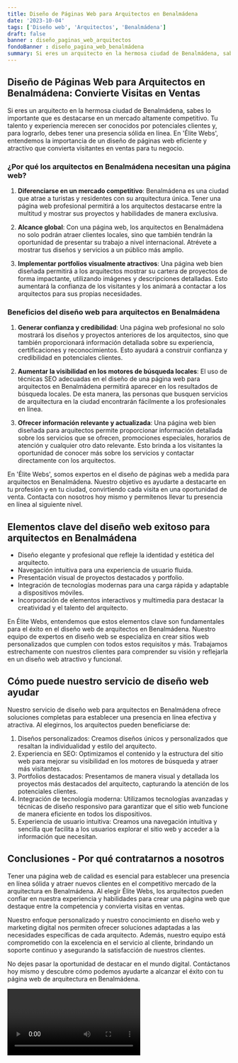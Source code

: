 ```yaml
---
title: Diseño de Páginas Web para Arquitectos en Benalmádena
date: '2023-10-04'
tags: ['Diseño web', 'Arquitectos', 'Benalmádena']
draft: false
banner : diseño_paginas_web_arquitectos
fondoBanner : diseño_pagina_web_benalmádena
summary: Si eres un arquitecto en la hermosa ciudad de Benalmádena, sabes lo importante que es destacarse en un mercado altamente competitivo. Tu talento y experiencia merecen ser conocidos por potenciales clientes y, para lograrlo, debes tener una presencia sólida en línea. En 'Élite Webs', entendemos la importancia de un diseño de páginas web eficiente y atractivo que convierta visitantes en ventas para tu negocio.
---
```


## Diseño de Páginas Web para Arquitectos en Benalmádena: Convierte Visitas en Ventas

Si eres un arquitecto en la hermosa ciudad de Benalmádena, sabes lo importante que es destacarse en un mercado altamente competitivo. Tu talento y experiencia merecen ser conocidos por potenciales clientes y, para lograrlo, debes tener una presencia sólida en línea. En 'Élite Webs', entendemos la importancia de un diseño de páginas web eficiente y atractivo que convierta visitantes en ventas para tu negocio.

### ¿Por qué los arquitectos en Benalmádena necesitan una página web?

1. **Diferenciarse en un mercado competitivo**: Benalmádena es una ciudad que atrae a turistas y residentes con su arquitectura única. Tener una página web profesional permitirá a los arquitectos destacarse entre la multitud y mostrar sus proyectos y habilidades de manera exclusiva.

2. **Alcance global**: Con una página web, los arquitectos en Benalmádena no solo podrán atraer clientes locales, sino que también tendrán la oportunidad de presentar su trabajo a nivel internacional. Atrévete a mostrar tus diseños y servicios a un público más amplio.

3. **Implementar portfolios visualmente atractivos**: Una página web bien diseñada permitirá a los arquitectos mostrar su cartera de proyectos de forma impactante, utilizando imágenes y descripciones detalladas. Esto aumentará la confianza de los visitantes y los animará a contactar a los arquitectos para sus propias necesidades.

### Beneficios del diseño web para arquitectos en Benalmádena

1. **Generar confianza y credibilidad**: Una página web profesional no solo mostrará los diseños y proyectos anteriores de los arquitectos, sino que también proporcionará información detallada sobre su experiencia, certificaciones y reconocimientos. Esto ayudará a construir confianza y credibilidad en potenciales clientes.

2. **Aumentar la visibilidad en los motores de búsqueda locales**: El uso de técnicas SEO adecuadas en el diseño de una página web para arquitectos en Benalmádena permitirá aparecer en los resultados de búsqueda locales. De esta manera, las personas que busquen servicios de arquitectura en la ciudad encontrarán fácilmente a los profesionales en línea.

3. **Ofrecer información relevante y actualizada**: Una página web bien diseñada para arquitectos permite proporcionar información detallada sobre los servicios que se ofrecen, promociones especiales, horarios de atención y cualquier otro dato relevante. Esto brinda a los visitantes la oportunidad de conocer más sobre los servicios y contactar directamente con los arquitectos.

En 'Élite Webs', somos expertos en el diseño de páginas web a medida para arquitectos en Benalmádena. Nuestro objetivo es ayudarte a destacarte en tu profesión y en tu ciudad, convirtiendo cada visita en una oportunidad de venta. Contacta con nosotros hoy mismo y permítenos llevar tu presencia en línea al siguiente nivel.

<GifSeo />

<Cta />

## Elementos clave del diseño web exitoso para arquitectos en Benalmádena

- Diseño elegante y profesional que refleje la identidad y estética del arquitecto.
- Navegación intuitiva para una experiencia de usuario fluida.
- Presentación visual de proyectos destacados y portfolio.
- Integración de tecnologías modernas para una carga rápida y adaptable a dispositivos móviles.
- Incorporación de elementos interactivos y multimedia para destacar la creatividad y el talento del arquitecto.

En Élite Webs, entendemos que estos elementos clave son fundamentales para el éxito en el diseño web de arquitectos en Benalmádena. Nuestro equipo de expertos en diseño web se especializa en crear sitios web personalizados que cumplen con todos estos requisitos y más. Trabajamos estrechamente con nuestros clientes para comprender su visión y reflejarla en un diseño web atractivo y funcional.

## Cómo puede nuestro servicio de diseño web ayudar

Nuestro servicio de diseño web para arquitectos en Benalmádena ofrece soluciones completas para establecer una presencia en línea efectiva y atractiva. Al elegirnos, los arquitectos pueden beneficiarse de:

1. Diseños personalizados: Creamos diseños únicos y personalizados que resaltan la individualidad y estilo del arquitecto.
2. Experiencia en SEO: Optimizamos el contenido y la estructura del sitio web para mejorar su visibilidad en los motores de búsqueda y atraer más visitantes.
3. Portfolios destacados: Presentamos de manera visual y detallada los proyectos más destacados del arquitecto, capturando la atención de los potenciales clientes.
4. Integración de tecnología moderna: Utilizamos tecnologías avanzadas y técnicas de diseño responsivo para garantizar que el sitio web funcione de manera eficiente en todos los dispositivos.
5. Experiencia de usuario intuitiva: Creamos una navegación intuitiva y sencilla que facilita a los usuarios explorar el sitio web y acceder a la información que necesitan.

## Conclusiones - Por qué contratarnos a nosotros

Tener una página web de calidad es esencial para establecer una presencia en línea sólida y atraer nuevos clientes en el competitivo mercado de la arquitectura en Benalmádena. Al elegir Élite Webs, los arquitectos pueden confiar en nuestra experiencia y habilidades para crear una página web que destaque entre la competencia y convierta visitas en ventas.

Nuestro enfoque personalizado y nuestro conocimiento en diseño web y marketing digital nos permiten ofrecer soluciones adaptadas a las necesidades específicas de cada arquitecto. Además, nuestro equipo está comprometido con la excelencia en el servicio al cliente, brindando un soporte continuo y asegurando la satisfacción de nuestros clientes.

No dejes pasar la oportunidad de destacar en el mundo digital. Contáctanos hoy mismo y descubre cómo podemos ayudarte a alcanzar el éxito con tu página web de arquitectura en Benalmádena.

<Video />

<CtaBot job='Arquitectos' city='Benalmádena'/>

<Gmaps query='Benalmádena+españa+maps' />